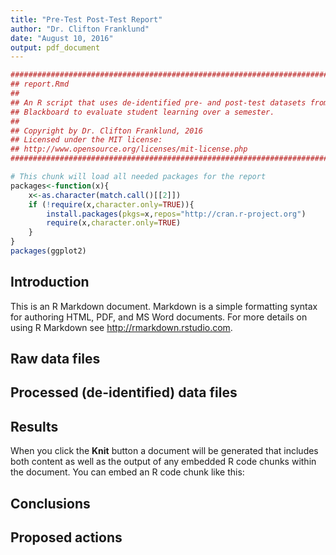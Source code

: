 ```yaml
---
title: "Pre-Test Post-Test Report"
author: "Dr. Clifton Franklund"
date: "August 10, 2016"
output: pdf_document
---
```

```r
###########################################################################
## report.Rmd
##
## An R script that uses de-identified pre- and post-test datasets from
## Blackboard to evaluate student learning over a semester.
##
## Copyright by Dr. Clifton Franklund, 2016
## Licensed under the MIT license:
## http://www.opensource.org/licenses/mit-license.php
###########################################################################
```

```r
# This chunk will load all needed packages for the report
packages<-function(x){    
	x<-as.character(match.call()[[2]])
	if (!require(x,character.only=TRUE)){
		install.packages(pkgs=x,repos="http://cran.r-project.org")
		require(x,character.only=TRUE)
	}
}
packages(ggplot2) 
```

## Introduction  

This is an R Markdown document. Markdown is a simple formatting syntax for authoring HTML, PDF, and MS Word documents. For more details on using R Markdown see <http://rmarkdown.rstudio.com>.

## Raw data files


## Processed (de-identified) data files  


## Results  

When you click the **Knit** button a document will be generated that includes both content as well as the output of any embedded R code chunks within the document. You can embed an R code chunk like this:

## Conclusions  

## Proposed actions  
